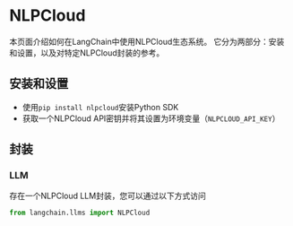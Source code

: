 # NLPCloud

本页面介绍如何在LangChain中使用NLPCloud生态系统。
它分为两部分：安装和设置，以及对特定NLPCloud封装的参考。

## 安装和设置
- 使用`pip install nlpcloud`安装Python SDK
- 获取一个NLPCloud API密钥并将其设置为环境变量（`NLPCLOUD_API_KEY`）

## 封装

### LLM

存在一个NLPCloud LLM封装，您可以通过以下方式访问
```python
from langchain.llms import NLPCloud
```
